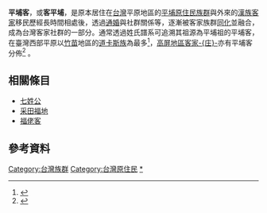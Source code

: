 {{Infobox_Taiwanese_aborigine
| group = 平埔客 <br> phiàng-phû-hak <br> piang<sup>2</sup> pu<sup>1</sup> hag<sup>5</sup>
| image =
| caption =  
| population = 無可靠的科學統計
| region = [[臺灣|臺灣]]
| languages = [[台灣南島語言|臺灣原住民族諸語]]<br>[[漢語|漢語]]（[[臺灣客家話|臺灣客家話]]、[[臺灣閩南語|臺灣閩南語]]、[[中華民國國語|中華民國國語]]）
| religions =  [[道教|道教]]、 [[佛教|佛教]]、[[臺灣民間信仰|臺灣民間信仰]]、[[天主教|天主教]]、[[基督新教|基督新教]]、[[臺灣原住民族泛靈信仰|臺灣原住民族泛靈信仰]]
| related =*和其他「[[台灣原住民|台灣原住民]]」都屬於「[[台灣南島民族|台灣南島民族]]」
*和島嶼[[東南亞|東南亞]]、非洲[[馬達加斯加島|馬達加斯加島]]、以及大洋洲[[密克羅尼西亞|密克羅尼西亞]]、[[美拉尼西亞|美拉尼西亞]]、[[波里尼西亞|波里尼西亞]]的「[[南島民族|南島民族]]」相關
}}
'''平埔客'''，或'''客平埔'''，是原本居住在[[台灣|台灣]]平原地區的[[平埔族|平埔原住民族群]]與外來的[[台灣客家人|漢族客家]]移民歷經長時間相處後，透過[[通婚|通婚]]與社群關係等，逐漸被客家族群[[同化|同化]]並融合，成為台灣客家社群的一部分。通常透過姓氏譜系可追溯其祖源為平埔祖的平埔客，在臺灣西部平原以[[新竹|竹]][[苗栗縣|苗]]地區的[[道卡斯族|道卡斯族]]為最多<ref name="楊毓雯">{{cite web |url=http://web3.hakka.gov.tw/dl.asp?fileName=842215563971.pdf |title=「平埔客」之歷史探究：以道卡斯竹塹社廖姓為對象 |accessdate= |last= |first= |author=楊毓雯 |coauthors=賴澤涵 |date=2007年7月 |work= |publisher=國立中央大學客家社會文化研究所 |archive-date=2016-12-20 |archive-url=https://web.archive.org/web/20161220212530/http://web3.hakka.gov.tw/dl.asp?fileName=842215563971.pdf |dead-url=no }}</ref>，[[六堆|高屏地區客家-{庄}-]]亦有平埔客分佈<ref name="楊毓雯">{{cite web |url=http://web3.hakka.gov.tw/dl.asp?fileName=842215563971.pdf |title=「平埔客」之歷史探究：以道卡斯竹塹社廖姓為對象 |accessdate= |last= |first= |author=楊毓雯 |coauthors=賴澤涵 |date=2007年7月 |work= |publisher=國立中央大學客家社會文化研究所 |archive-date=2016-12-20 |archive-url=https://web.archive.org/web/20161220212530/http://web3.hakka.gov.tw/dl.asp?fileName=842215563971.pdf |dead-url=no }}</ref> 。

==相關條目==
*[[七姓公|七姓公]]
*[[采田福地|采田福地]]
*[[福佬客|福佬客]]

==參考資料==
{{reflist}}

{{台灣族群}}
[[Category:台灣族群|Category:台灣族群]]
[[Category:台灣原住民|Category:台灣原住民]]
[[Category:客家裔臺灣人|*]]